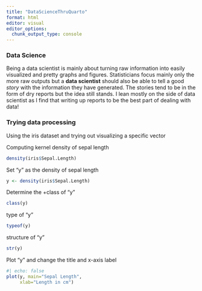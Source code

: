 ```yaml
---
title: "DataScienceThruQuarto"
format: html
editor: visual
editor_options: 
  chunk_output_type: console
---
```


### Data Science

Being a data scientist is mainly about turning raw information into easily visualized and pretty graphs and figures. Statisticians focus mainly only the more raw outputs but a **data scientist** should also be able to tell a good *story* with the information they have generated. The stories tend to be in the form of dry reports but the idea still stands. I lean mostly on the side of data scientist as I find that writing up reports to be the best part of dealing with data!

### Trying data processing

Using the iris dataset and trying out visualizing a specific vector

Computing kernel density of sepal length

```r
density(iris$Sepal.Length)
```

Set "y" as the density of sepal length

```r
y <- density(iris$Sepal.Length)
```

Determine the +class of "y"

```r
class(y)
```

type of "y"

```r
typeof(y)
```

structure of "y"

```r
str(y)
```

Plot "y" and change the title and x-axis label

```r
#| echo: false
plot(y, main="Sepal Length", 
     xlab="Length in cm")
```
